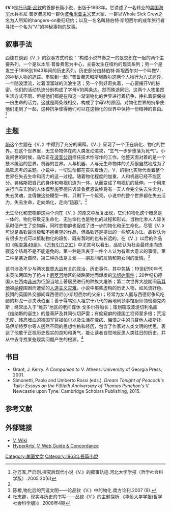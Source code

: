 《'''V.'''》是[[托马斯·品钦|托马斯·品钦]]的首部长篇小说，出版于1963年。它讲述了一名转业的[[美国海军|美国海军]]水兵本尼·普罗费恩和一群伪[[波希米亚主义|波希米亚主义]]艺术家、一群以Whole Sick Crew之名为人所知的hangers-on重归纽约；以及一名名叫赫伯特·斯坦西尔的成年旅行者寻找一个名为“V.”的神秘事物的故事。

== 叙事手法 ==
西德在谈到《V．》的叙事方式时说：“构成小说节奏之一的是交织在一起的两个主要系列。一个是以本尼·普鲁费恩为中心，主要发生在纽约的现实系列；另一个是发生于1898到1943年间的历史系列。历史部分由赫伯特·斯坦西尔对一个叫做V．的神秘人物的追踪。串联到一起。”普鲁费恩和斯坦西尔这两个人物行为方式迥异，一个随波漂流，过着溜溜球的流浪生活；另一个则好奇执着，一心要揭开V的秘密。他们的活动轨迹分别构成了字母V的两条边。然而殊途同归，这两个人物虽然生活方式不同，但是他们都是在和这一渐渐物化的世界进行着抗争，挣扎着要保持一份生命的活力。这就是两条线相交，构成了字母V的原因。对物化世界的抗争使他们走到了一起，这种抗争使得他们可以在这物化的世界中保持一份精神的自由。<ref name=swj>孙万军,严启刚.探究后现代小说《V.》的叙事轨迹.河北大学学报（哲学社会科学版）.2005 30(6) </ref>

== 主题 ==
[[熵|熵]]这个主题在《V．》中得到了充分的阐释。《V．》呈现了一个正在熵化、物化的世界。在这个世界里，无生命物体在向人类发动进攻，“生气一步步堕落为死气”。小说问世的时候，品钦正在[[波音公司|波音公司]]担任技术性写作的工作。他整天面对着的是一个技术统治的世界，机器的世界。人与机器、人与无生命物体的关系很自然地成为了品钦思考的主题。小说中，一切生命都在丧失着活力，V．的物化实际代表着整个世界在失去生命和活力的这一过程。随着物化程度的加重，人和机器已经不能区分。弗格斯把自己的身体和电视机连为一体，从而变成了电视机的延伸。一个用来进行汽车实验的人体模型施罗德告诉普鲁费恩说终将有一天人会完全失去生命力，失去灵魂，变得像这些模型一样，只剩下一个躯壳。小说中的整个世界都在失去活力，失去生命，走向熵化，走向“[[热寂|热寂]]”。<ref name=swj/>

无生命化和恋物癖这两个词在《V．》的原文中反复出现，它们和物化这个概念是一体的。物化导致无生命化．无生命化也是物化的过程和形式。当物化渗人人际关系时便产生了恋物癣，同时恋物癖也促成了进一步的物化和无生命化。尽管《V．》可说是品钦最消极和不抱希望的作品，但品钦还是提出的一些解决办法。品钦认为有很多方式可以抵制物化的趋势．既有暂时的也有长远的。在《V．》以后的作品如《[[叫卖第49组|叫卖第49组]]》、《[[万有引力之虹|万有引力之虹]]》中尤其可以看出，品钦认为社会最终走向热寂这个结局不是不能避免的。第一种是热衷于一件个人认为有重大意义的事情，第二种是亲近自然，第三种办法是关爱——朋友间的友情和男女间的爱情。<ref>陈橙,物化后的荒诞文明——论品钦《V.》中的物化.南方论刊.2007 (9).</ref>

该书涉及不少与两次[[世界大战|世界大战]]有关的政治、历史事件。其中包括：19世纪90年代末英法两国为了抢占上[[尼罗河|尼罗河]]地区的战略要地而爆发的[[法绍达事件|法绍达事件]]；20世纪初德国人在西南[[非洲|非洲]]为征服当地土著居民进行的种族大屠杀；第二次世界大战期间[[马耳他|马耳他]]被[[纳粹|纳粹]]围困而遭受的[[人道主义灾难|人道主义灾难]]。小说中那些虚构的历史人物，如风流好色、狡猾的英国外交部间谍西德尼(小斯坦西尔的父亲)；经常为女人而与西德尼争风吃醋的邦戈一沙夫茨伯里；善于辱骂别人祖宗十八代的奥地利领事馆厨师领班梅克内斯；经常出入于“维苏”地区的老间谍休·戈多尔芬船长；策划窃取波堤切利名画《维纳斯的诞生》的曼蒂萨及其同伙切萨雷；有偷窥癖的德国工程师蒙多根；荒淫无度、残忍嗜血的德国军官福帕尔以及生活在愧疚、悔恨之中的马耳他人福斯托·马伊斯特罗尔等人迥然不同的思想性格和经历，包含了作家对人类文明的忧思，表达了他敢于正视历史现实的良知和勇气，能让读者自觉地反思人类往日的历史，并从中去寻找某些现实问题产生的根源。<ref>杜志卿，现实与历史的书写——品钦《V.》的主题探析.《华侨大学学报(哲学社会科学版)》.2008年4期</ref>

==书目==
* Grant, J. Kerry. ''A Companion to'' V. Athens: University of Georgia Press, 2001.
* Simonetti, Paolo and Umberto Rossi (eds.). ''Dream Tonight of Peacock's Tails: Essays on the Fiftieth Anniversary of Thomas Pynchon's'' V. Newcastle upon Tyne: Cambridge Scholars Publishing, 2015. {{ISBN|9781443877671}}

==参考文献==
<div class="references-small">
<references></references>
</div>

== 外部链接 ==
*[http://v.pynchonwiki.com/wiki/index.php?title=Main_Page ''V.'' Wiki] {{Wayback|url=http://v.pynchonwiki.com/wiki/index.php?title=Main_Page |date=20220509202945 }}
*[http://www.hyperarts.com/pynchon/v/ HyperArts' ''V.'' Web Guide & Concordance] {{Wayback|url=http://www.hyperarts.com/pynchon/v/ |date=20080614053158 }}

{{Authority control}}
[[Category:美国文学|Category:美国文学]]
[[Category:1963年長篇小說|Category:1963年長篇小說]]